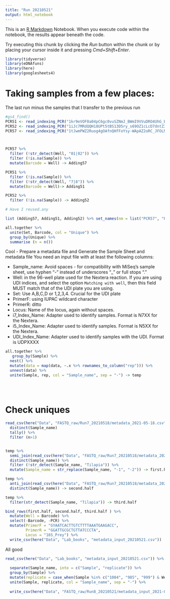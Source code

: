 ```yaml
---
title: "Run 20210521"
output: html_notebook
---
```


This is an [R Markdown](http://rmarkdown.rstudio.com) Notebook. When you execute code within the notebook, the results appear beneath the code. 

Try executing this chunk by clicking the *Run* button within the chunk or by placing your cursor inside it and pressing *Cmd+Shift+Enter*. 

```r
library(tidyverse)
library(eDNAfuns)
library(here)
library(googlesheets4)
```

# Taking samples from a few places:

The last run minus the samples that I transfer to the previous run

```r
#gs4_find()
PCR51 <- read_indexing_PCR("1kr9eVOF0a04pC6gc0vuSZNmJ_BWmI9VVuDRO4UhG_Bc")
PCR52 <- read_indexing_PCR("1iJc7MRdQQH18UPt5tBS13D5ry_s69OZ1cLcD7dntZ3Q")
PCR57 <- read_indexing_PCR("1tJwmPWZ2Ruog4gOAfnQHfFoYsy-WApAZ2oRC_JFOLMQ")



PCR57 %>% 
  filter (!str_detect(Well, "01|02")) %>% 
  filter (!is.na(Sample)) %>% 
  mutate(Barcode = Well) -> Adding57

PCR51 %>% 
  filter (!is.na(Sample)) %>% 
  filter (!str_detect(Well, "7|8")) %>% 
  mutate(Barcode = Well)-> Adding51

PCR52 %>% 
  filter (!is.na(Sample)) -> Adding52

# Have I reused.any

list (Adding57, Adding51, Adding52) %>% set_names(nm = list("PCR57", "PCR51", "PCR52")) %>% bind_rows(.id = "PCR") -> all.together

all.together %>% 
  unite(Set, Barcode, col = "Unique") %>% 
  group_by(Unique) %>% 
  summarise (n = n())

```

Cool - Prepare a metadata file and Generate the Sample Sheet and metadata file
You need an input file with at least the following columns:

  - Sample_name: Avoid spaces - for compatibility with MiSeq's sample sheet, use hyphen "-" instead of underscores "_" or full stops "."
  - Well:  in the 96-well plate used for the Nextera reaction. If you are using UDI indices, and select the option `Matching with well`,  then this field MUST match that of the UDI plate you are using.
  - Set: Use A,B,C,D or 1,2,3,4. Crucial for the UDI plate
  - PrimerF: using IUPAC wildcard character
  - PrimerR: ditto
  - Locus: Name of the locus, again without spaces.
  - i7_Index_Name: Adapter used to identify samples. Format is N7XX for the Nextera. 
  - i5_Index_Name: Adapter used to identify samples. Format is N5XX for the Nextera.
  - UDI_Index_Name: Adapter used to identify samples with the UDI. Format is  UDPXXXX

```r
all.together %>% 
   group_by(Sample) %>% 
  nest() %>% 
  mutate(data = map(data, ~.x %>% rownames_to_column("rep"))) %>% 
  unnest(data) %>% 
  unite(Sample, rep, col = "Sample_name", sep = "-") -> temp 
  
  
  
```

# Check uniques

```r
read_csv(here("Data", "FASTQ_raw/Run7_20210518/metadata_2021-05-18.csv")) %>% 
  distinct(Sample_name)
  tally() %>% 
  filter (n>1)


temp %>% 
  semi_join(read_csv(here("Data", "FASTQ_raw/Run7_20210518/metadata_2021-05-18.csv")) %>% 
  distinct(Sample_name)) %>% 
  filter (!str_detect(Sample_name, "Tilapia")) %>% 
  mutate(Sample_name = str_replace(Sample_name, "-1", "-2")) -> first.half

temp %>% 
  anti_join(read_csv(here("Data", "FASTQ_raw/Run7_20210518/metadata_2021-05-18.csv")) %>% 
  distinct(Sample_name)) -> second.half

temp %>%
  filter(str_detect(Sample_name, "Tilapia")) -> third.half

bind_rows(first.half, second.half, third.half ) %>% 
  mutate(Well = Barcode) %>% 
  select(-Barcode, -PCR) %>% 
  mutate(PrimerF = "GYAATCACTTGTCTTTTAAATGAAGACC",
         PrimerR = "GGATTGCGCTGTTATCCCTA",
         Locus = "16S_Prey") %>% 
  write_csv(here("Data", "Lab_books", "metadata_input_20210521.csv"))

```

All good
```r
read_csv(here("Data", "Lab_books", "metadata_input_20210521.csv")) %>% 
  
  separate(Sample_name, into = c("Sample", "replicate")) %>% 
  group_by(Sample) %>% 
  mutate(replicate = case_when(Sample %in% c("1004", "985", "999") & Well %in% c("C03", "E05", "A06") ~ "1", TRUE ~replicate)) %>% 
  unite(Sample, replicate, col = "Sample_name", sep = "-") %>% 
  
  write_csv(here("Data", "FASTQ_raw/Run8_20210521/metadata_input_2021-05-20b.csv"))
```

